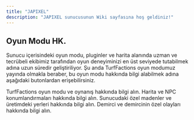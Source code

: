 ```yaml
---
title: "JAPIXEL"
description: "JAPIXEL sunucusunun Wiki sayfasına hoş geldiniz!"
---
```


## Oyun Modu HK.

Sunucu içerisindeki oyun modu, pluginler ve harita alanında uzman ve tecrübeli ekibimiz tarafından oyun deneyiminizi en üst seviyede tutabilmek adına uzun süredir geliştiriliyor. Şu anda TurfFactions oyun modumuz yayında olmakla beraber, bu oyun modu hakkında bilgi alabilmek adına aşağıdaki butonlardan erişebilirsiniz.

<CardGroup cols={2}>
  <Card title="TurfFactions HK." icon="info" iconType="regular" href="https://wiki.japixel.net/turffactions/turffactions">
    TurfFactions oyun modu ve oynanış hakkında bilgi alın.
  </Card>
  <Card title="Harita HK." icon="earth-europe" href="https://wiki.japixel.net/turffactions/harita">
    Harita ve NPC konumlandırmaları hakkında bilgi alın.
  </Card>
  <Card title="Özel Madenler HK." icon="pickaxe" href="https://wiki.japixel.net/turffactions/madenler">
    Sunucudaki özel madenler ve üretimdeki yerleri hakkında bilgi alın.
  </Card>
  <Card title="Demirci HK." icon="command" href="https://wiki.japixel.net/turffactions/demirci">
    Demirci ve demircinin özel olayları hakkında bilgi alın.
  </Card>
</CardGroup>
